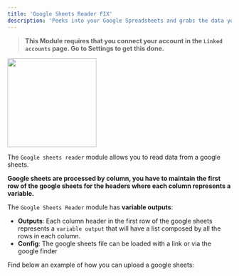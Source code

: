 ```yaml
---
title: 'Google Sheets Reader FIX'
description: 'Peeks into your Google Spreadsheets and grabs the data you need for analysis or reports.'
---
```


>**This Module requires that you connect your account in the `Linked accounts` page. Go to Settings to get this done.**

<img height="200" src="GSR.png" />

The `Google sheets reader` module allows you to read data from a google sheets. 

**Google sheets are processed by column, you have to maintain the first row of the google sheets for the headers where each column represents a variable.**

The `Google Sheets Reader` module has **variable outputs**:

- **Outputs**: Each column header in the first row of the google sheets represents a `variable output` that will have a list composed by all the rows in each column.
- **Config**: The google sheets file can be loaded with a link or via the google finder

Find below an example of how you can upload a google sheets:
